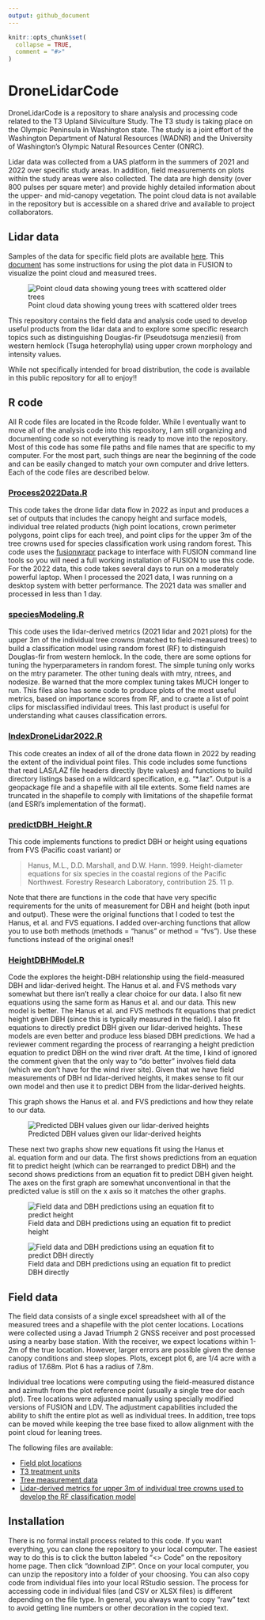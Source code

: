 ```yaml
---
output: github_document
---
```


<!-- README.md is generated from README.Rmd. Please edit that file -->

```r
knitr::opts_chunk$set(
  collapse = TRUE,
  comment = "#>"
)
```

# DroneLidarCode

<!-- badges: start -->
<!-- badges: end -->

DroneLidarCode is a repository to share analysis and processing code related to the T3 Upland Silviculture Study. The T3 study is taking place on the Olympic Peninsula in Washington state. The study is a joint effort of the Washington Department of Natural Resources (WADNR) and the University of Washington's Olympic Natural Resources Center (ONRC).

Lidar data was collected from a UAS platform in the summers of 2021 and 2022 over specific study areas. In addition, field measurements on plots within the study areas were also collected. The data are high density (over 800 pulses per square meter) and provide highly detailed information about the upper- and mid-canopy vegetation. The point cloud data is not available in the repository but is accessible on a shared drive and available to project collaborators. 

## Lidar data

Samples of the data for specific field plots are available [here](http://forsys.sefs.uw.edu/transfer/T3Plots/). This [document](extras/T3_drone_lidar_plots.pdf) has some instructions for using the plot data in FUSION to visualize the point cloud and measured trees.

![Point cloud data showing young trees with scattered older trees](extras/lidardata.png?raw=true)

This repository contains the field data and analysis code used to develop useful products from the lidar data and to explore some specific research topics such as distinguishing Douglas-fir (Pseudotsuga menziesii) from western hemlock (Tsuga heterophylla) using upper crown morphology and intensity values.

While not specifically intended for broad distribution, the code is available in this public repository for all to enjoy!!

## R code

All R code files are located in the Rcode folder. While I eventually want to move all of the analysis code into this repository, I am still organizing and documenting code so not everything is ready to move into the repository. Most of this code has some file paths and file names that are specific to my computer. For the most part, such things are near the beginning of the code and can be easily changed to match your own computer and drive letters. Each of the code files are described below.

### [Process2022Data.R](Rcode/Process2022Data.R)

This code takes the drone lidar data flow in 2022 as input and produces a set of outputs that includes the canopy height and surface models, individual tree related products (high point locations, crown perimeter polygons, point clips for each tree), and point clips for the upper 3m of the tree crowns used for species classification work using random forest. This code uses the [fusionwrapr](https://github.com/bmcgaughey1/fusionwrapr) package to interface with FUSION command line tools so you will need a full working installation of FUSION to use this code. For the 2022 data, this code takes several days to run on a moderately powerful laptop. When I processed the 2021 data, I was running on a desktop system with better performance. The 2021 data was smaller and processed in less than 1 day.

### [speciesModeling.R](Rcode/speciesModeling.R)

This code uses the lidar-derived metrics (2021 lidar and 2021 plots) for the upper 3m of the individual tree crowns (matched to field-measured trees) to build a classification model using random forest (RF) to distinguish Douglas-fir from western hemlock. In the code, there are some options for tuning the hyperparameters in random forest. The simple tuning only works on the mtry parameter. The other tuning deals with mtry, ntrees, and nodesize. Be warned that the more complex tuning takes MUCH longer to run. This files also has some code to produce plots of the most useful metrics, based on importance scores from RF, and to craete a list of point clips for misclassified individaul trees. This last product is useful for understanding what causes classification errors.

### [IndexDroneLidar2022.R](Rcode/IndexDroneLidar2022.R)

This code creates an index of all of the drone data flown in 2022 by reading the extent of the individual point files. This code includes some functions that read LAS/LAZ file headers directly (byte values) and functions to build directory listings based on a wildcard specification, e.g. "*.laz". Output is a geopackage file and a shapefile with all tile extents. Some field names are truncated in the shapefile to comply with limitations of the shapefile format (and ESRI's implementation of the format).

### [predictDBH_Height.R](Rcode/predictDBH_Height.R)

This code implements functions to predict DBH or height using equations from FVS (Pacific coast variant) or

> Hanus, M.L., D.D. Marshall, and D.W. Hann. 1999. Height-diameter equations for six species in the coastal regions 
of the Pacific Northwest.  Forestry Research Laboratory, contribution 25.  11 p.

Note that there are functions in the code that have very specific requirements for the units of measurement for DBH and height (both input and output).
These were the original functions that I coded to test the Hanus, et al. and FVS equations. I added over-arching functions that allow you to use
both methods (methods = "hanus" or method = "fvs"). Use these functions instead of the original ones!!

### [HeightDBHModel.R](Rcode/HeightDBHModel.R)

Code the explores the height-DBH relationship using the field-measured DBH and lidar-derived height. The Hanus et al. and FVS methods vary somewhat but 
there isn't really a clear choice for our data. I also fit new equations using the same form as Hanus et al. and our data. This new model is better. The
Hanus et al. and FVS methods fit equations that predict height given DBH (since this is typically measured in the field). I also fit equations to directly
predict DBH given our lidar-derived heights. These models are even better and produce less biased DBH predictions. We had a reviewer comment regarding
the process of rearranging a height prediction equation to predict DBH on the wind river draft. At the time, I kind of ignored the comment given that the only way to "do better" involves field data (which we don't have for the wind river site). Given that we have field measurements of DBH nd lidar-derived heights,
it makes sense to fit our own model and then use it to predict DBH from the lidar-derived heights.

This graph shows the Hanus et al. and FVS predictions and how they relate to our data.

![Predicted DBH values given our lidar-derived heights](extras/DBH_Ht.png?raw=true)

These next two graphs show new equations fit using the Hanus et al. equation form and our data. The first shows predictions from an equation fit
to predict height (which can be rearranged to predict DBH) and the second shows predictions from an equation fit to predict DBH given height. The axes on the first graph are somewhat unconventional in that the predicted value is still on the x axis so it matches the other graphs.

![Field data and DBH predictions using an equation fit to predict height](extras/predictHt.png?raw=true)

![Field data and DBH predictions using an equation fit to predict DBH directly](extras/predictDBH.png?raw=true)

## Field data

The field data consists of a single excel spreadsheet with all of the measured trees and a shapefile with the plot center locations. Locations were collected using a Javad Triumph 2 GNSS receiver and post processed using a nearby base station. With the receiver, we expect locations within 1-2m of the true location. However, larger errors are possible given the dense canopy conditions and steep slopes. Plots, except plot 6, are 1/4 acre with a radius of 17.68m. Plot 6 has a radius of 7.8m.

Individual tree locations were computing using the field-measured distance and azimuth from the plot reference point (usually a single tree dor each plot). Tree locations were adjusted manually using specially modified versions of FUSION and LDV. The adjustment capabilities included the ability to shift the entire plot as well as individual trees. In addition, tree tops can be moved while keeping the tree base fixed to allow alignment with the point cloud for leaning trees.

The following files are available:

  * [Field plot locations](extras/plot_centers_UTM.zip)
  * [T3 treatment units](extras/Units_UTM10.zip)
  * [Tree measurement data](extras/2021_T3_Upland_Trees.xlsx)
  * [Lidar-derived metrics for upper 3m of individual tree crowns used to develop the RF classification model](extras/AdjustedField_T3_Training_TreeTops_AllPlots.csv)
  
## Installation

There is no formal install process related to this code. If you want everything, you can  clone the repository to your local computer. The easiest way to 
do this is to click the button labeled "<> Code" on the repository home page. Then click "download ZIP". Once on your local computer, you
can unzip the repository into a folder of your choosing. You can also copy code from individual files into your local RStudio session. The process for accessing
code in individual files (and CSV or XLSX files) is different depending on the file type. In general, you always want to copy "raw" text to avoid getting
line numbers or other decoration in the copied text.
